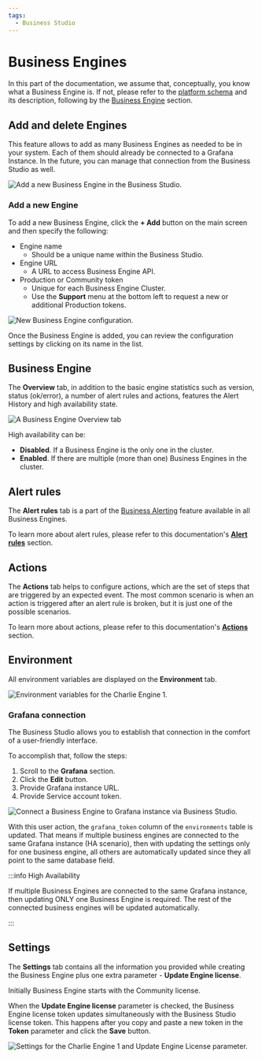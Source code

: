 ```yaml
---
tags:
  - Business Studio
---
```



# Business Engines

In this part of the documentation, we assume that, conceptually, you know what a Business Engine is. If not, please refer to the [platform schema](/big/#architecture) and its description, following by the [Business Engine](/big/engine/) section.

## Add and delete Engines

This feature allows to add as many Business Engines as needed to be in your system. Each of them should already be connected to a Grafana Instance. In the future, you can manage that connection from the Business Studio as well.

<Image
  title="Add a new Business Engine in the Business Studio."
  src="/img/big/business-engine/add-engine.png"
/>

### Add a new Engine

To add a new Business Engine, click the **+ Add** button on the main screen and then specify the following:

- Engine name
  - Should be a unique name within the Business Studio.
- Engine URL
  - A URL to access Business Engine API.
- Production or Community token
  - Unique for each Business Engine Cluster.
  - Use the **Support** menu at the bottom left to request a new or additional Production tokens.

<Image
  title="New Business Engine configuration."
  src="/img/blog/2024-12-31-big-2.2.0/new-engine.png"
/>

Once the Business Engine is added, you can review the configuration settings by clicking on its name in the list.

## Business Engine

The **Overview** tab, in addition to the basic engine statistics such as version, status (ok/error), a number of alert rules and actions, features the Alert History and high availability state.

<Image
  title="A Business Engine Overview tab"
  src="/img/big/business-engine/tab-overview.png"
/>

High availability can be:

- **Disabled**. If a Business Engine is the only one in the cluster.
- **Enabled**. If there are multiple (more than one) Business Engines in the cluster.

## Alert rules

The **Alert rules** tab is a part of the [Business Alerting](/big/alerting/) feature available in all Business Engines.

To learn more about alert rules, please refer to this documentation's [**Alert rules**](/big/alerting/manage-alert-rules/) section.

## Actions

The **Actions** tab helps to configure actions, which are the set of steps that are triggered by an expected event. The most common scenario is when an action is triggered after an alert rule is broken, but it is just one of the possible scenarios.

To learn more about actions, please refer to this documentation's [**Actions**](/big/studio/manage-alert-actions/) section.

## Environment

All environment variables are displayed on the **Environment** tab.

<Image
  title="Environment variables for the Charlie Engine 1."
  src="/img/big/business-studio/tab-env.png"
/>

### Grafana connection

The Business Studio allows you to establish that connection in the comfort of a user-friendly interface.

To accomplish that, follow the steps:

1. Scroll to the **Grafana** section.
2. Click the **Edit** button.
3. Provide Grafana instance URL.
4. Provide Service account token.

<Image
  title="Connect a Business Engine to Grafana instance via Business Studio."
  src="/img/big/business-studio/token.png"
/>

With this user action, the `grafana_token` column of the `environments` table is updated. That means if multiple business engines are connected to the same Grafana instance (HA scenario), then with updating the settings only for one business engine, all others are automatically updated since they all point to the same database field.

:::info High Availability

If multiple Business Engines are connected to the same Grafana instance, then updating ONLY one Business Engine is required. The rest of the connected business engines will be updated automatically.

:::

## Settings

The **Settings** tab contains all the information you provided while creating the Business Engine plus one extra parameter - **Update Engine license**.

Initially Business Engine starts with the Community license.

When the **Update Engine license** parameter is checked, the Business Engine license token updates simultaneously with the Business Studio license token. This happens after you copy and paste a new token in the **Token** parameter and click the **Save** button.

<Image
  title="Settings for the Charlie Engine 1 and Update Engine License parameter."
  src="/img/big/business-studio/update-engine-license.png"
/>

